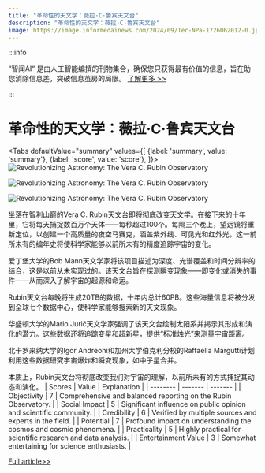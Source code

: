 ```yaml
---
title: "革命性的天文学：薇拉·C·鲁宾天文台"
description: "革命性的天文学：薇拉·C·鲁宾天文台"
image: https://image.informedainews.com/2024/09/Tec-NPa-1726062012-0.jpg
---
```



:::info

“智闻AI“ 是由人工智能编撰的刊物集合，确保您只获得最有价值的信息，旨在助您消除信息差，突破信息茧房的局限。  [了解更多 >>](/)

:::

# 革命性的天文学：薇拉·C·鲁宾天文台


<Tabs
	defaultValue="summary"
	values={[
	{label: 'summary', value: 'summary'},
	{label: 'score', value: 'score'},
]}>
<TabItem value="summary">
<img
  src="https://image.informedainews.com/2024/09/Tec-NPa-1726062012-0.jpg"
  alt="Revolutionizing Astronomy: The Vera C. Rubin Observatory"
/>

<img
  src="https://image.informedainews.com/2024/09/Tec-UoS-1726062012-1.jpg"
  alt="Revolutionizing Astronomy: The Vera C. Rubin Observatory"
/>

<img
  src="https://image.informedainews.com/2024/09/Tec-qa0-1726062012-2.jpg"
  alt="Revolutionizing Astronomy: The Vera C. Rubin Observatory"
/>



坐落在智利山巅的Vera C. Rubin天文台即将彻底改变天文学。在接下来的十年里，它将每天捕捉数百万个天体——每秒超过100个。每隔三个晚上，望远镜将重新定位，以创建一个高质量的夜空马赛克，涵盖紫外线、可见光和红外光。这一前所未有的编年史将使科学家能够以前所未有的精度追踪宇宙的变化。

爱丁堡大学的Bob Mann天文学家将该项目描述为深度、光谱覆盖和时间分辨率的结合，这是以前从未实现过的。该天文台旨在探测瞬变现象——即变化或消失的事件——从而深入了解宇宙的起源和命运。

Rubin天文台每晚将生成20TB的数据，十年内总计60PB。这些海量信息将被分发到全球七个数据中心，使科学家能够搜索新的天文现象。

华盛顿大学的Mario Jurić天文学家强调了该天文台绘制太阳系并揭示其形成和演化的潜力。这些数据还将追踪变星和超新星，提供“标准烛光”来测量宇宙距离。

北卡罗来纳大学的Igor Andreoni和加州大学伯克利分校的Raffaella Margutti计划利用这些数据研究宇宙爆炸和瞬变现象，如中子星合并。

本质上，Rubin天文台将彻底改变我们对宇宙的理解，以前所未有的方式捕捉其动态和演化。
</TabItem>
<TabItem value="score">
	| Scores     | Value   | Explanation |
	| -------- | ------- | ------- |
	| Objectivity  | 7    | Comprehensive and balanced reporting on the Rubin Observatory.    |
	| Social Impact | 5     | Significant influence on public opinion and scientific community.    |
	| Credibility    | 6    | Verified by multiple sources and experts in the field.    |
	| Potential    | 7    | Profound impact on understanding the cosmos and cosmic phenomena.    |
	| Practicality    | 5    | Highly practical for scientific research and data analysis.    |
	| Entertainment Value    | 3    | Somewhat entertaining for science enthusiasts.    |
</TabItem>
</Tabs>

[Full article>>](https://nautil.us/a-movie-camera-for-the-cosmos-854489/)
